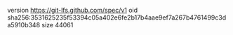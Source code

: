 version https://git-lfs.github.com/spec/v1
oid sha256:3531625235f53394c05a402e6fe2b17b4aae9ef7a267b4761499c3da5910b348
size 44061
